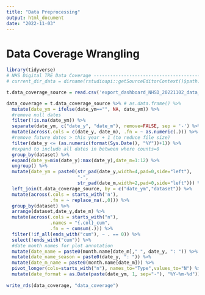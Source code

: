 ```yaml
---
title: "Data Preprocessing"
output: html_document
date: "2022-11-03"
---
```


# Data Coverage Wrangling

```r
library(tidyverse)
# NHS Digital TRE Data Coverage ------------------------------------------------
# current_dir_data = dirname(rstudioapi::getSourceEditorContext()$path)

t.data_coverage_source = read.csv('export_dashboard_NHSD_20221102_data_coverage.csv')

data_coverage = t.data_coverage_source %>% # as.data.frame() %>% 
  mutate(date_ym = ifelse(date_ym=="", NA, date_ym)) %>%
  #remove null dates
  filter(!is.na(date_ym)) %>%
  separate(date_ym, c("date_y", "date_m"), remove=FALSE, sep = '-') %>%
  mutate(across(.cols = c(date_y, date_m), .fn = ~ as.numeric(.))) %>%
  #remove future dates > this year + 1 (to reduce file size)
  filter(date_y <= (as.numeric(format(Sys.Date(), "%Y"))+1)) %>%
  #expand to include all dates in between where counts=0
  group_by(dataset) %>%
  expand(date_y=min(date_y):max(date_y),date_m=1:12) %>%
  ungroup() %>%
  mutate(date_ym = paste0(str_pad(date_y,width=4,pad=0,side="left"),
                          "-",
                          str_pad(date_m,width=2,pad=0,side="left"))) %>%
  left_join(t.data_coverage_source, by = c("date_ym","dataset")) %>%
  mutate(across(.cols = starts_with('n'),
                .fn = ~ replace_na(.,0))) %>%
  group_by(dataset) %>%
  arrange(dataset,date_y,date_m) %>%
  mutate(across(.cols = starts_with("n"),
                .names = "{.col}_cum",
                .fn = ~ cumsum(.))) %>%
  filter(!if_all(ends_with("cum"), ~ . == 0)) %>%
  select(!ends_with("cum")) %>%
  #date month names for plot annotation
  mutate(date_name = paste0(month.name[date_m]," ", date_y, ": ")) %>%
  mutate(date_name_season = paste0(date_y, ": ")) %>%
  mutate(date_m_name = paste0(month.name[date_m])) %>%
  pivot_longer(cols=starts_with("n"), names_to="Type",values_to="N") %>%
  mutate(date_format = as.Date(paste(date_ym, 1, sep="-"), "%Y-%m-%d"))
   
write_rds(data_coverage, "data_coverage")


```

